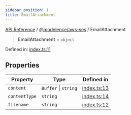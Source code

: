 ```yaml
---
sidebar_position: 1
title: EmailAttachment
---
```


[API Reference](/api-reference/@modelence/aws-ses/type-aliases/../../../index) / [@modelence/aws-ses](/api-reference/@modelence/aws-ses/type-aliases/../index) / EmailAttachment

> **EmailAttachment** = `object`

Defined in: [index.ts:11](https://github.com/modelence/modelence/blob/1e944710d976ab6b4f27315125c56e7e2853136b/packages/aws-ses/src/index.ts#L11)

## Properties

| Property | Type | Defined in |
| ------ | ------ | ------ |
| <a id="content"></a> `content` | `Buffer` \| `string` | [index.ts:13](https://github.com/modelence/modelence/blob/1e944710d976ab6b4f27315125c56e7e2853136b/packages/aws-ses/src/index.ts#L13) |
| <a id="contenttype"></a> `contentType` | `string` | [index.ts:14](https://github.com/modelence/modelence/blob/1e944710d976ab6b4f27315125c56e7e2853136b/packages/aws-ses/src/index.ts#L14) |
| <a id="filename"></a> `filename` | `string` | [index.ts:12](https://github.com/modelence/modelence/blob/1e944710d976ab6b4f27315125c56e7e2853136b/packages/aws-ses/src/index.ts#L12) |
